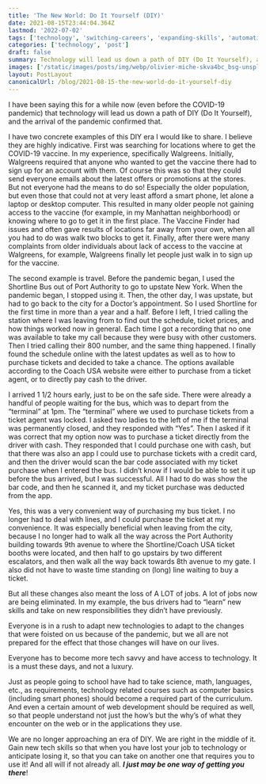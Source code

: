 ```yaml
---
title: 'The New World: Do It Yourself (DIY)'
date: 2021-08-15T23:44:04.364Z
lastmod: '2022-07-02'
tags: ['technology', 'switching-careers', 'expanding-skills', 'automation', 'do-it-yourself']
categories: ['technology', 'post']
draft: false
summary: Technology will lead us down a path of DIY (Do It Yourself), and the arrival of the pandemic confirmed that.
images: ['/static/images/posts/img/webp/olivier-miche-skva4bc_bsg-unsplash.webp']
layout: PostLayout
canonicalUrl: /blog/2021-08-15-the-new-world-do-it-yourself-diy
---
```


I have been saying this for a while now (even before the COVID-19 pandemic) that technology will lead us down a path of DIY (Do It Yourself), and the arrival of the pandemic confirmed that.

I have two concrete examples of this DIY era I would like to share. I believe they are highly indicative. First was searching for locations where to get the COVID-19 vaccine. In my experience, specifically Walgreens. Initially, Walgreens required that anyone who wanted to get the vaccine there had to sign up for an account with them. Of course this was so that they could send everyone emails about the latest offers or promotions at the stores. But not everyone had the means to do so! Especially the older population, but even those that could not at very least afford a smart phone, let alone a laptop or desktop computer. This resulted in many older people not gaining access to the vaccine (for example, in my Manhattan neighborhood) or knowing where to go to get it in the first place. The Vaccine Finder had issues and often gave results of locations far away from your own, when all you had to do was walk two blocks to get it. Finally, after there were many complaints from older individuals about lack of access to the vaccine at Walgreens, for example, Walgreens finally let people just walk in to sign up for the vaccine.

The second example is travel. Before the pandemic began, I used the Shortline Bus out of Port Authority to go to upstate New York. When the pandemic began, I stopped using it. Then, the other day, I was upstate, but had to go back to the city for a Doctor’s appointment. So I used Shortline for the first time in more than a year and a half. Before I left, I tried calling the station where I was leaving from to find out the schedule, ticket prices, and how things worked now in general. Each time I got a recording that no one was available to take my call because they were busy with other customers. Then I tried calling their 800 number, and the same thing happened. I finally found the schedule online with the latest updates as well as to how to purchase tickets and decided to take a chance. The options available according to the Coach USA website were either to purchase from a ticket agent, or to directly pay cash to the driver.

I arrived 1 1/2 hours early, just to be on the safe side. There were already a handful of people waiting for the bus, which was to depart from the “terminal” at 1pm. The “terminal” where we used to purchase tickets from a ticket agent was locked. I asked two ladies to the left of me if the terminal was permanently closed, and they responded with “Yes”. Then I asked if it was correct that my option now was to purchase a ticket directly from the driver with cash. They responded that I could purchase one with cash, but that there was also an app I could use to purchase tickets with a credit card, and then the driver would scan the bar code associated with my ticket purchase when I entered the bus. I didn’t know if I would be able to set it up before the bus arrived, but I was successful. All I had to do was show the bar code, and then he scanned it, and my ticket purchase was deducted from the app.

Yes, this was a very convenient way of purchasing my bus ticket. I no longer had to deal with lines, and I could purchase the ticket at my convenience. It was especially beneficial when leaving from the city, because I no longer had to walk all the way across the Port Authority building towards 9th avenue to where the Shortline/Coach USA ticket booths were located, and then half to go upstairs by two different escalators, and then walk all the way back towards 8th avenue to my gate. I also did not have to waste time standing on (long) line waiting to buy a ticket.

But all these changes also meant the loss of A LOT of jobs. A lot of jobs now are being eliminated. In my example, the bus drivers had to “learn” new skills and take on new responsibilities they didn’t have previously.

Everyone is in a rush to adapt new technologies to adapt to the changes that were foisted on us because of the pandemic, but we all are not prepared for the effect that those changes will have on our lives.

Everyone has to become more tech savvy and have access to technology. It is a must these days, and not a luxury.

Just as people going to school have had to take science, math, languages, etc., as requirements, technology related courses such as computer basics (including smart phones) should become a required part of the curriculum. And even a certain amount of web development should be required as well, so that people understand not just the how’s but the why’s of what they encounter on the web or in the applications they use.

We are no longer approaching an era of DIY. We are right in the middle of it. Gain new tech skills so that when you have lost your job to technology or anticipate losing it, so that you can take on another one that requires you to use it! And all will if not already all. **_I just may be one way of getting you there_**!
